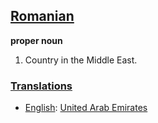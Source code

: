 ==[[Romanian]]==

'''proper noun'''

# Country in the Middle East.

===[[Translations]]===
*[[English]]: [[United Arab Emirates]]